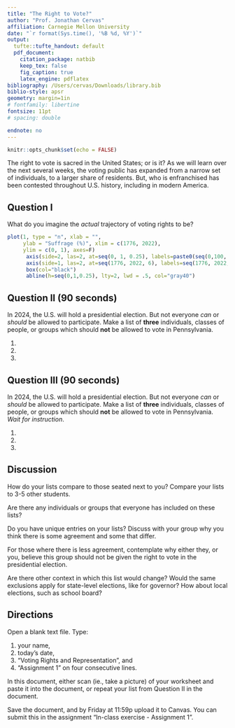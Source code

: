 ```yaml
---
title: "The Right to Vote?"
author: "Prof. Jonathan Cervas"
affiliation: Carnegie Mellon University
date: "`r format(Sys.time(), '%B %d, %Y')`"
output: 
  tufte::tufte_handout: default
  pdf_document:
    citation_package: natbib
    keep_tex: false
    fig_caption: true
    latex_engine: pdflatex
bibliography: /Users/cervas/Downloads/library.bib
biblio-style: apsr
geometry: margin=1in
# fontfamily: libertine
fontsize: 11pt
# spacing: double

endnote: no
---
```


```r
knitr::opts_chunk$set(echo = FALSE)
```

The right to vote is sacred in the United States; or is it? As we will learn over the next several weeks, the voting public has expanded from a narrow set of individuals, to a larger share of residents. But, who is enfranchised has been contested throughout U.S. history, including in modern America.

## Question I

What do you imagine the _actual_ trajectory of voting rights to be?

```r
plot(1, type = "n", xlab = "",
     ylab = "Suffrage (%)", xlim = c(1776, 2022), 
     ylim = c(0, 1), axes=F)
      axis(side=2, las=2, at=seq(0, 1, 0.25), labels=paste0(seq(0,100, 25), "%"), cex.axis=1)
      axis(side=1, las=2, at=seq(1776, 2022, 6), labels=seq(1776, 2022, 6), cex.axis=0.8)
      box(col="black")
      abline(h=seq(0,1,0.25), lty=2, lwd = .5, col="gray40") 
```

## Question II (90 seconds)

In 2024, the U.S. will hold a presidential election. But not everyone *can* or *should* be allowed to participate. Make a list of **three** individuals, classes of people, or groups which should **not** be allowed to vote in Pennsylvania.

1) 

2) 

3)  

## Question III (90 seconds)

In 2024, the U.S. will hold a presidential election. But not everyone *can* or *should* be allowed to participate. Make a list of **three** individuals, classes of people, or groups which should **not** be allowed to vote in Pennsylvania. _Wait for instruction_.

1) 

2) 

3)  

## Discussion

How do your lists compare to those seated next to you? Compare your lists to 3-5 other students. 

Are there any individuals or groups that everyone has included on these lists? 

Do you have unique entries on your lists? Discuss with your group why you think there is some agreement and some that differ. 

For those where there is less agreement, contemplate why either they, or you, believe this group should not be given the right to vote in the presidential election.

Are there other context in which this list would change? Would the same exclusions apply for state-level elections, like for governor? How about local elections, such as school board?

## Directions

Open a blank text file. Type:

1) your name, 
2) today's date, 
3) "Voting Rights and Representation", and 
4) "Assignment 1" on four consecutive lines. 

In this document, either scan (ie., take a picture) of your worksheet and paste it into the document, or repeat your list from Question II in the document. 

Save the document, and by Friday at 11:59p upload it to Canvas. You can submit this in the assignment "In-class exercise - Assignment 1".
